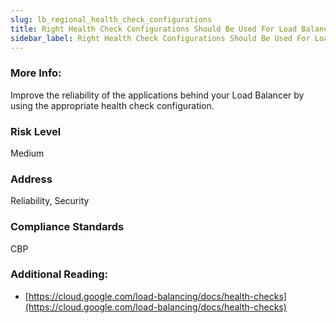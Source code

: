 ```yaml
---
slug: lb_regional_health_check_configurations
title: Right Health Check Configurations Should Be Used For Load Balancer Regional Health Checks
sidebar_label: Right Health Check Configurations Should Be Used For Load Balancer Regional Health Checks
---
```


### More Info:

Improve the reliability of the applications behind your Load Balancer by using the appropriate health check configuration.

### Risk Level

Medium

### Address

Reliability, Security

### Compliance Standards

CBP

### Additional Reading:

- [https://cloud.google.com/load-balancing/docs/health-checks](https://cloud.google.com/load-balancing/docs/health-checks) 

